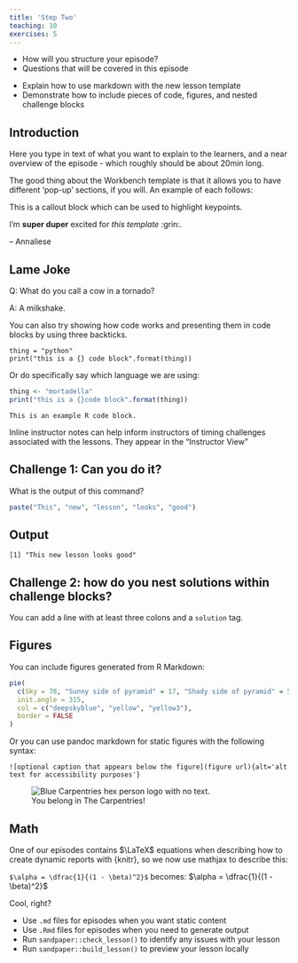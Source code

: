 ```yaml
---
title: 'Step Two'
teaching: 10
exercises: 5
---
```


:::::::::::::::::::::::::::::::::::::: questions 

- How will you structure your episode?
- Questions that will be covered in this episode

::::::::::::::::::::::::::::::::::::::::::::::::

::::::::::::::::::::::::::::::::::::: objectives

- Explain how to use markdown with the new lesson template
- Demonstrate how to include pieces of code, figures, and nested challenge blocks

::::::::::::::::::::::::::::::::::::::::::::::::

## Introduction

Here you type in text of what you want to explain to the learners, and a near overview of the episode - which roughly should be about 20min long.

The good thing about the Workbench template is that it allows you to have different 'pop-up' sections, if you will. An example of each follows:

:::::::: callout
This is a callout block which can be used to highlight keypoints.
::::::::

::::::::::: testimonial
I'm **super duper** excited for _this template_ :grin:.

-- Annaliese
::::::::::::

::::::::::::::: challenge

## Lame Joke

Q: What do you call a cow in a tornado?

:::::::: solution

A: A milkshake.
::::::::
:::::::::::::::::

You can also try showing how code works and presenting them in code blocks by using three backticks.

```
thing = "python"
print("this is a {} code block".format(thing))
```

Or do specifically say which language we are using:

```R
thing <- "mortadella"
print("this is a {}code block".format(thing))
```


```output
This is an example R code block.
```

:::::::::::::::::::::::::::::::::::::::::::::::::::::::::::::::::::: instructor

Inline instructor notes can help inform instructors of timing challenges
associated with the lessons. They appear in the "Instructor View"

::::::::::::::::::::::::::::::::::::::::::::::::::::::::::::::::::::::::::::::::

::::::::::::::::::::::::::::::::::::: challenge 

## Challenge 1: Can you do it?

What is the output of this command?

```r
paste("This", "new", "lesson", "looks", "good")
```

:::::::::::::::::::::::: solution 

## Output
 
```output
[1] "This new lesson looks good"
```

:::::::::::::::::::::::::::::::::


## Challenge 2: how do you nest solutions within challenge blocks?

:::::::::::::::::::::::: solution 

You can add a line with at least three colons and a `solution` tag.

:::::::::::::::::::::::::::::::::
::::::::::::::::::::::::::::::::::::::::::::::::

## Figures

You can include figures generated from R Markdown:

```r
pie(
  c(Sky = 78, "Sunny side of pyramid" = 17, "Shady side of pyramid" = 5), 
  init.angle = 315, 
  col = c("deepskyblue", "yellow", "yellow3"), 
  border = FALSE
)
```
Or you can use pandoc markdown for static figures with the following syntax:

`![optional caption that appears below the figure](figure url){alt='alt text for
accessibility purposes'}`

![You belong in The Carpentries!](https://raw.githubusercontent.com/carpentries/logo/master/Badge_Carpentries.svg){alt='Blue Carpentries hex person logo with no text.'}

## Math

One of our episodes contains $\LaTeX$ equations when describing how to create
dynamic reports with {knitr}, so we now use mathjax to describe this:

`$\alpha = \dfrac{1}{(1 - \beta)^2}$` becomes: $\alpha = \dfrac{1}{(1 - \beta)^2}$

Cool, right?

::::::::::::::::::::::::::::::::::::: keypoints 

- Use `.md` files for episodes when you want static content
- Use `.Rmd` files for episodes when you need to generate output
- Run `sandpaper::check_lesson()` to identify any issues with your lesson
- Run `sandpaper::build_lesson()` to preview your lesson locally

::::::::::::::::::::::::::::::::::::::::::::::::

